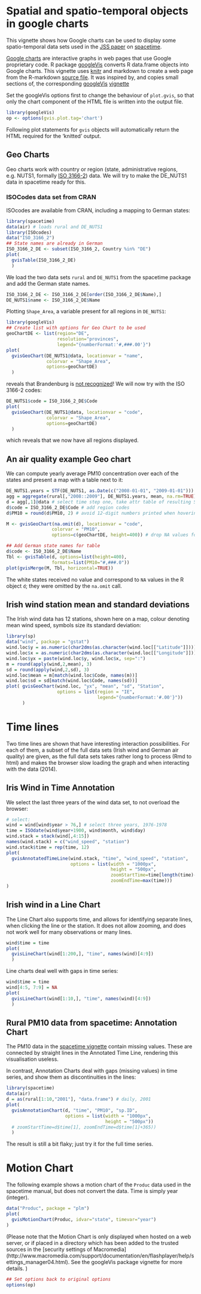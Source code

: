 <!--
%\VignetteEngine{knitr::knitr}
%\VignetteIndexEntry{Spatial and spatio-temporal objects in Google charts}
-->

# Spatial and spatio-temporal objects in google charts

This vignette shows how Google charts can be used to
display some spatio-temporal data sets used in the
[JSS paper](http://www.jstatsoft.org/v51/i07/) on
[spacetime](http://cran.r-project.org/package=spacetime).

[Google
charts](https://developers.google.com/chart/interactive/docs/index)
are interactive graphs in web pages
that use Google proprietary code. R package
[googleVis](http://cran.r-project.org/package=googleVis) converts
R data.frame objects into Google charts. This vignette uses
[knitr](http://cran.r-project.org/package=knitr) and markdown to
create a web page from the R-markdown [source file](https://github.com/edzer/spacetime/blob/master/vignettes/stgvis.Rmd). It
was inspired by, and copies small sections of, the corresponding
[googleVis](http://cran.r-project.org/package=googleVis)
[vignette](http://cran.r-project.org/web/packages/googleVis/vignettes/Using_googleVis_with_knitr.html)

Set the googleVis options first to change the behaviour of `plot.gvis`,
so that only the chart component of the HTML file is written into
the output file.
```r
library(googleVis)
op <- options(gvis.plot.tag='chart')
```
Following plot statements for `gvis` objects will automatically return
the HTML required for the 'knitted' output.

## Geo Charts

Geo charts work with country or region (state,
administrative regions, e.g. NUTS1, formally [ISO
3166-2](http://en.wikipedia.org/wiki/ISO_3166-2)) data. We will
try to make the DE_NUTS1 data in spacetime ready for this.

### ISOCodes data set from CRAN
ISOcodes are available from CRAN, including a mapping to German states:
```r
library(spacetime)
data(air) # loads rural and DE_NUTS1
library(ISOcodes)
data("ISO_3166_2")
## State names are already in German
ISO_3166_2_DE <- subset(ISO_3166_2, Country %in% "DE")
plot(
  gvisTable(ISO_3166_2_DE)
  )
```


We load the two data sets `rural` and `DE_NUTS1` from the spacetime package and
add the German state names.
```r
ISO_3166_2_DE <- ISO_3166_2_DE[order(ISO_3166_2_DE$Name),]
DE_NUTS1$name <- ISO_3166_2_DE$Name
```

Plotting `Shape_Area`, a variable present for all regions in `DE_NUTS1`:
```r
library(googleVis)
## Create list with options for Geo Chart to be used
geoChartDE <- list(region="DE", 
                   resolution="provinces",
                   legend="{numberFormat:'#,###.00'}") 
plot(
  gvisGeoChart(DE_NUTS1@data, locationvar = "name", 
               colorvar = "Shape_Area",
               options=geoChartDE)
  )
```
reveals that Brandenburg is [not recognized](https://code.google.com/p/google-visualization-api-issues/issues/detail?id=707)!  We will now try with
the ISO 3166-2 codes:
```r
DE_NUTS1$code = ISO_3166_2_DE$Code
plot(
  gvisGeoChart(DE_NUTS1@data, locationvar = "code", 
               colorvar = "Shape_Area",
               options=geoChartDE)
  )
```
which reveals that we now have all regions displayed. 

## An air quality example Geo chart

We can compute yearly average PM10 concentration over each
of the states and present a map with a table next to it:

```r
DE_NUTS1.years = STF(DE_NUTS1, as.Date(c("2008-01-01", "2009-01-01")))
agg = aggregate(rural[,"2008::2009"], DE_NUTS1.years, mean, na.rm=TRUE)
d = agg[,1]@data # select time step one, take attr table of resulting SpatialPolygonsDataFrame object
d$code = ISO_3166_2_DE$Code # add region codes
d$PM10 = round(d$PM10, 2) # avoid 12-digit numbers printed when hovering over

M <- gvisGeoChart(na.omit(d), locationvar = "code", 
                 colorvar = "PM10",
                 options=c(geoChartDE, height=400)) # drop NA values for Geo chart

## Add German state names for table
d$code <- ISO_3166_2_DE$Name
Tbl <- gvisTable(d, options=list(height=400), 
                 formats=list(PM10="#,###.0"))
plot(gvisMerge(M, Tbl, horizontal=TRUE))
```
The white states received no value and correspond to `NA` values
in the R object `d`; they were omitted by the `na.omit` call.

## Irish wind station mean and standard deviations

The Irish wind data has 12 stations, shown here on a map, colour
denoting mean wind speed, symbols size its standard deviation:
```r
library(sp)
data("wind", package = "gstat")
wind.loc$y = as.numeric(char2dms(as.character(wind.loc[["Latitude"]])))
wind.loc$x = as.numeric(char2dms(as.character(wind.loc[["Longitude"]])))
wind.loc$yx = paste(wind.loc$y, wind.loc$x, sep=":")
m = round(apply(wind,2,mean), 3)
sd = round(apply(wind,2,sd), 3)
wind.loc$mean = m[match(wind.loc$Code, names(m))]
wind.loc$sd = sd[match(wind.loc$Code, names(sd))]
plot( gvisGeoChart(wind.loc, "yx", "mean", "sd", "Station",
                   options = list(region = "IE", 
                                  legend="{numberFormat:'#.00'}"))
      )
```

# Time lines
Two time lines are shown that have interesting interaction
possibilities. For each of them, a subset of the full data sets
(Irish wind and German air quality) are given, as the full data sets
takes rather long to process (Rmd to html) and makes the browser
slow loading the graph and when interacting with the data (2014).

## Iris Wind in Time Annotation
We select the last three years of the wind data set, 
to not overload the browser:
```r
# select:
wind = wind[wind$year > 76,] # select three years, 1976-1978
time = ISOdate(wind$year+1900, wind$month, wind$day)
wind.stack = stack(wind[,4:15])
names(wind.stack) = c("wind_speed", "station")
wind.stack$time = rep(time, 12)
plot(
  gvisAnnotatedTimeLine(wind.stack, "time", "wind_speed", "station",
                        options = list(width = "1000px", 
                                       height = "500px",
                                       zoomStartTime=time[length(time)-365], 
                                       zoomEndTime=max(time)))
)
```

## Irish wind in a Line Chart

The Line Chart also supports time, and allows for identifying 
separate lines, when clicking the line or the station. It does
not allow zooming, and does not work well for many observations
or many lines.

```r
wind$time = time
plot(
  gvisLineChart(wind[1:200,], "time", names(wind)[4:9])
  )
```
Line charts deal well with gaps in time series:
```r
wind$time = time
wind[4:5, 7:9] = NA
plot(
  gvisLineChart(wind[1:10,], "time", names(wind)[4:9])
  )
```

## Rural PM10 data from spacetime: Annotation Chart
The PM10 data in the [spacetime
vignette](http://cran.r-project.org/web/packages/spacetime/vignettes/sto.pdf)
contain missing values. These are connected by straight lines in
the Annotated Time Line, rendering this visualisation useless.

In contrast, Annotation Charts deal with gaps (missing values) 
in time series, and show them as discontinuities in the lines:
```r
library(spacetime)
data(air)
d = as(rural[1:10,"2001"], "data.frame") # daily, 2001
plot(
  gvisAnnotationChart(d, "time", "PM10", "sp.ID",
                      options = list(width = "1000px", 
                                     height = "500px"))
  # zoomStartTime=d$time[1], zoomEndTime=d$time[1]+365))
  )
```
The result is still a bit flaky; just try it for the full time series.

# Motion Chart

The following example shows a motion chart of the `Produc` data used
in the spacetime manual, but does not convert the data. Time is simply
year (integer).

```r
data("Produc", package = "plm")
plot(
  gvisMotionChart(Produc, idvar="state", timevar="year")
)
```
(Please note that the Motion Chart is only displayed when hosted on a
web server, or if placed in a directory which has been added to the 
trusted sources in the [security settings of Macromedia]
(http://www.macromedia.com/support/documentation/en/flashplayer/help/settings_manager04.html). 
See the googleVis package vignette for more details. )

```r
## Set options back to original options
options(op)
```
